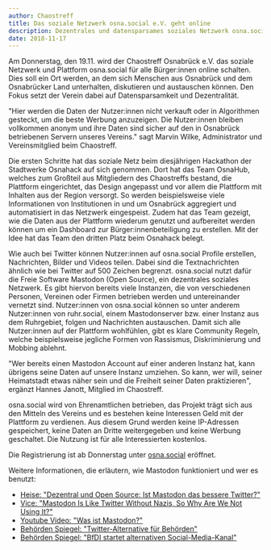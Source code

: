 ```yaml
---
author: Chaostreff
title: Das soziale Netzwerk osna.social e.V. geht online
description: Dezentrales und datensparsames soziales Netzwerk osna.social eröffnet Donnerstag
date: 2018-11-17
---
```


Am Donnerstag, den 19.11. wird der Chaostreff Osnabrück e.V. das soziale
Netzwerk und Plattform osna.social für alle Bürger:innen online schalten.
Dies soll ein Ort werden, an dem sich Menschen aus Osnabrück und dem
Osnabrücker Land unterhalten, diskutieren und austauschen können. Den
Fokus setzt der Verein dabei auf Datensparsamkeit und Dezentralität.

&quot;Hier werden die Daten der Nutzer:innen nicht verkauft oder in
Algorithmen gesteckt, um die beste Werbung anzuzeigen. Die Nutzer:innen
bleiben vollkommen anonym und ihre Daten sind sicher auf den in Osnabrück
betriebenen Servern unseres Vereins.&quot; sagt Marvin Wilke,
Administrator und Vereinsmitglied beim Chaostreff.

Die ersten Schritte hat das soziale Netz beim diesjährigen Hackathon der
Stadtwerke Osnahack auf sich genommen. Dort hat das Team OsnaHub, welches
zum Großteil aus Mitgliedern des Chaostreffs bestand, die Plattform
eingerichtet, das Design angepasst und vor allem die Plattform mit
Inhalten aus der Region versorgt. So werden beispielsweise viele
Informationen von Institutionen in und um Osnabrück aggregiert und
automatisiert in das Netzwerk eingespeist. Zudem hat das Team gezeigt, wie
die Daten aus der Plattform wiederum genutzt und aufbereitet werden können
um ein Dashboard zur Bürger:innenbeteiligung zu erstellen. Mit der Idee
hat das Team den dritten Platz beim Osnahack belegt.

Wie auch bei Twitter können Nutzer:innen auf osna.social Profile
erstellen, Nachrichten, Bilder und Videos teilen. Dabei sind die
Textnachrichten ähnlich wie bei Twitter auf 500 Zeichen begrenzt.
osna.social nutzt dafür die Freie Software Mastodon (Open Source), ein
dezentrales soziales Netzwerk. Es gibt hiervon bereits viele Instanzen,
die von verschiedenen Personen, Vereinen oder Firmen betrieben werden und
untereinander vernetzt sind. Nutzer:innen von osna.social können so unter
anderem Nutzer:innen von ruhr.social, einem Mastodonserver bzw. einer
Instanz aus dem Ruhrgebiet, folgen und Nachrichten austauschen. Damit sich
alle Nutzer:innen auf der Plattform wohlfühlen, gibt es klare Community
Regeln, welche beispielsweise jegliche Formen von Rassismus,
Diskriminierung und Mobbing ablehnt.

&quot;Wer bereits einen Mastodon Account auf einer anderen Instanz hat,
kann übrigens seine Daten auf unsere Instanz umziehen. So kann, wer will,
seiner Heimatstadt etwas näher sein und die Freiheit seiner Daten
praktizieren&quot;, ergänzt Hannes Janott, Mitglied im Chaostreff.

osna.social wird von Ehrenamtlichen betrieben, das Projekt trägt sich aus
den Mitteln des Vereins und es bestehen keine Interessen Geld mit der
Plattform zu verdienen. Aus diesem Grund werden keine IP-Adressen
gespeichert, keine Daten an Dritte weitergegeben und keine Werbung
geschaltet. Die Nutzung ist für alle Interessierten kostenlos.

Die Registrierung ist ab Donnerstag unter <a href="https://osna.social">osna.social</a> eröffnet.

Weitere Informationen, die erläutern, wie Mastodon funktioniert und wer es
benutzt:

<ul>
  <a href="https://heise.de/-3675432" rel="noreferer" target="_blank">
    <li>
      Heise: &quot;Dezentral und Open Source: Ist Mastodon das bessere
      Twitter?&quot;
    </li>
  </a>
  <a
    href="https://www.vice.com/en/article/783akg/mastodon-is-like-twitter-without-nazis-so-why-are-we-not-using-it"
    rel="noreferer"
    target="_blank"
  >
    <li>
      Vice: &quot;Mastodon Is Like Twitter Without Nazis, So Why Are We Not
      Using It?&quot;
    </li>
  </a>
  <a
    href="https://www.youtube.com/watch?v=IPSbNdBmWKE"
    rel="noreferer"
    target="_blank"
  >
    <li>Youtube Video: &quot;Was ist Mastodon?&quot;</li>
  </a>
  <a
    href="https://www.behoerden-spiegel.de/2020/03/05/twitter-alternative-fuer-behoerden/"
    rel="noreferer"
    target="_blank"
  >
    <li>Behörden Spiegel: &quot;Twitter-Alternative für Behörden&quot;</li>
  </a>
  <a
    href="https://www.behoerden-spiegel.de/2020/10/13/bfdi-startet-alternativen-social-media-kanal/"
    rel="noreferer"
    target="_blank"
  >
    <li>
      Behörden Spiegel: &quot;BfDI startet alternativen Social-Media-Kanal&quot;
    </li>
  </a>
</ul>
